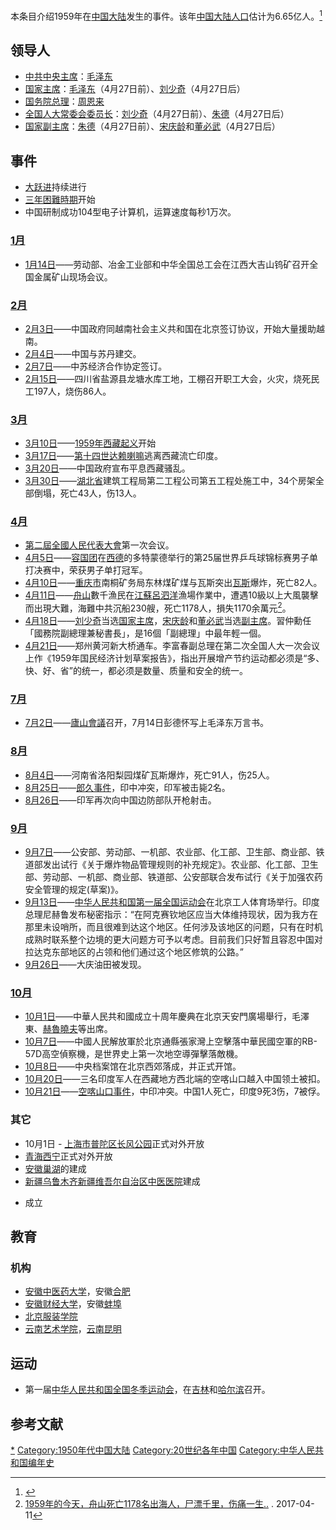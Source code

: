 {{ChinaYearTOC|1959}}
{{C20YearInTopic|1959}}
本条目介绍1959年在[[中国大陆|中国大陆]]发生的事件。该年[[中国大陆人口|中国大陆人口]]估计为6.65亿人。<ref>{{cite book |author= [[Fernand_Braudel|Fernand Braudel]]|date= 1989|title= Gramática das Civilizações|publisher= teorema|page= 202|language= pt}}</ref>

==领导人==
* [[中国共产党中央委员会主席|中共中央主席]]：[[毛泽东|毛泽东]]
* [[中华人民共和国主席|国家主席]]：[[毛泽东|毛泽东]]（4月27日前）、[[刘少奇|刘少奇]]（4月27日后）
* [[中华人民共和国国务院总理|国务院总理]]：[[周恩来|周恩来]]
* [[全国人民代表大会常务委员会委员长|全国人大常委会委员长]]：[[刘少奇|刘少奇]]（4月27日前）、[[朱德|朱德]]（4月27日后）
* [[中华人民共和国副主席|国家副主席]]：[[朱德|朱德]]（4月27日前）、[[宋庆龄|宋庆龄]]和[[董必武|董必武]]（4月27日后）

==事件==
* [[大跃进|大跃进]]持续进行
* [[三年困難時期|三年困難時期]]开始
* 中国研制成功104型电子计算机，运算速度每秒1万次。

===[[1月|1月]]===
* [[1月14日|1月14日]]——劳动部、冶金工业部和中华全国总工会在江西大吉山钨矿召开全国金属矿山现场会议。

===[[2月|2月]]===
* [[2月3日|2月3日]]——中国政府同越南社会主义共和国在北京签订协议，开始大量援助越南。
* [[2月4日|2月4日]]——中国与苏丹建交。
* [[2月7日|2月7日]]——中苏经济合作协定签订。
* [[2月15日|2月15日]]——四川省盐源县龙塘水库工地，工棚召开职工大会，火灾，烧死民工197人，烧伤86人。

===[[3月|3月]]===
* [[3月10日|3月10日]]——[[1959年西藏起义|1959年西藏起义]]开始
* [[3月17日|3月17日]]——[[第十四世达赖喇嘛|第十四世达赖喇嘛]]逃离西藏流亡印度。
* [[3月20日|3月20日]]——中国政府宣布平息西藏骚乱。
* [[3月30日|3月30日]]——[[湖北省|湖北省]]建筑工程局第二工程公司第五工程处施工中，34个房架全部倒塌，死亡43人，伤13人。

===[[4月|4月]]===
* [[第二屆全國人民代表大會|第二屆全國人民代表大會]]第一次会议。
* [[4月5日|4月5日]]——[[容国团|容国团]]在[[西德|西德]]的多特蒙德举行的第25届世界乒乓球锦标赛男子单打决赛中，荣获男子单打冠军。
* [[4月10日|4月10日]]——[[重庆市|重庆市]]南桐矿务局东林煤矿煤与瓦斯突出[[瓦斯|瓦斯]]爆炸，死亡82人。
* [[4月11日|4月11日]]——[[舟山市|舟山]]數千漁民在[[江苏省|江蘇]][[呂泗洋|呂泗洋]]漁場作業中，遭遇10級以上大風襲擊而出現大難，海難中共沉船230艘，死亡1178人，損失1170余萬元<ref>[https://m.dazhoushan.com/?a=read&tid=540262 1959年的今天，舟山死亡1178名出海人，尸漂千里，伤痛一生..] {{Wayback|url=https://m.dazhoushan.com/?a=read&tid=540262 |date=20180630161733 }}. 2017-04-11</ref>。
* [[4月18日|4月18日]]——[[刘少奇|刘少奇]]当选[[中华人民共和国主席|国家主席]]，[[宋庆龄|宋庆龄]]和[[董必武|董必武]]当选[[中华人民共和国副主席|副主席]]。習仲勳任「國務院副總理兼秘書長」，是16個「副總理」中最年輕一個。
* [[4月21日|4月21日]]——郑州黄河新大桥通车。李富春副总理在第二次全国人大一次会议上作《1959年国民经济计划草案报告》，指出开展增产节约运动都必须是“多、快、好、省”的统一，都必须是数量、质量和安全的统一。

===[[7月|7月]]===
* [[7月2日|7月2日]]——[[廬山會議|廬山會議]]召开，7月14日彭德怀写上毛泽东万言书。

===[[8月|8月]]===
* [[8月4日|8月4日]]——河南省洛阳梨园煤矿瓦斯爆炸，死亡91人，伤25人。
* [[8月25日|8月25日]]——[[郎久事件|郎久事件]]，印中冲突，印军被击毙2名。
* [[8月26日|8月26日]]——印军再次向中国边防部队开枪射击。

===[[9月|9月]]===
* [[9月7日|9月7日]]——公安部、劳动部、一机部、农业部、化工部、卫生部、商业部、铁道部发出试行《关于爆炸物品管理规则的补充规定》。农业部、化工部、卫生部、劳动部、一机部、商业部、铁道部、公安部联合发布试行《关于加强农药安全管理的规定(草案)》。  
* [[9月13日|9月13日]]——[[中华人民共和国第一届全国运动会|中华人民共和国第一届全国运动会]]在北京工人体育场举行。印度总理尼赫鲁发布秘密指示：“在阿克赛钦地区应当大体维持现状，因为我方在那里未设哨所，而且很难到达这个地区。任何涉及该地区的问题，只有在时机成熟时联系整个边境的更大问题方可予以考虑。目前我们只好暂且容忍中国对拉达克东部地区的占领和他们通过这个地区修筑的公路。”
* [[9月26日|9月26日]]——大庆油田被发现。

===[[10月|10月]]===
* [[10月1日|10月1日]]——中華人民共和國成立十周年慶典在北京天安門廣場舉行，毛澤東、[[赫魯曉夫|赫魯曉夫]]等出席。{{Link-en|中华人民共和国建立十周年庆典|10th anniversary of the People's Republic of China}}
* [[10月7日|10月7日]]——中國人民解放軍於北京通縣張家灣上空擊落中華民國空軍的RB-57D高空偵察機，是世界史上第一次地空導彈擊落敵機。
* [[10月8日|10月8日]]——中央档案馆在北京西郊落成，并正式开馆。
* [[10月20日|10月20日]]——三名印度军人在西藏地方西北端的空喀山口越入中国领土被扣。
* [[10月21日|10月21日]]——[[空喀山口事件|空喀山口事件]]，中印冲突。中国1人死亡，印度9死3伤，7被俘。

===其它===
* 10月1日 - [[上海市|上海市]][[普陀区_(上海市)|普陀区]][[长风公园|长风公园]]正式对外开放
* [[青海|青海]][[西宁|西宁]]{{Link-en|人民公园 (西宁)|People's Park (Xining)|人民公园}}正式对外开放
* [[安徽|安徽]][[巢湖|巢湖]]的{{Link-en|巢湖监狱|Chaohu Prison}}建成
* [[新疆|新疆]][[乌鲁木齐|乌鲁木齐]][[新疆维吾尔自治区中医医院|新疆维吾尔自治区中医医院]]建成
* {{Link-en|中央芭蕾舞团交响乐团|National Ballet of China Symphony Orchestra}}成立

==教育==

===机构===
* [[安徽中医药大学|安徽中医药大学]]，安徽[[合肥|合肥]]
* [[安徽财经大学|安徽财经大学]]，安徽[[蚌埠|蚌埠]]
* [[北京服装学院|北京服装学院]]
* [[云南艺术学院|云南艺术学院]]，[[云南|云南]][[昆明|昆明]]

==运动==
* 第一届[[中华人民共和国全国冬季运动会|中华人民共和国全国冬季运动会]]，在[[吉林|吉林]]和[[哈尔滨|哈尔滨]]召开。

==参考文献==
{{reflist}}

{{Commonscat|1959 in China}}

{{Portal:中國大陸新聞動態/Footer}}
{{portal|中华人民共和国}}

[[Category:1959年中国大陆|*]]
[[Category:1950年代中国大陆|Category:1950年代中国大陆]]
[[Category:20世纪各年中国|Category:20世纪各年中国]]
[[Category:中华人民共和国编年史|Category:中华人民共和国编年史]]